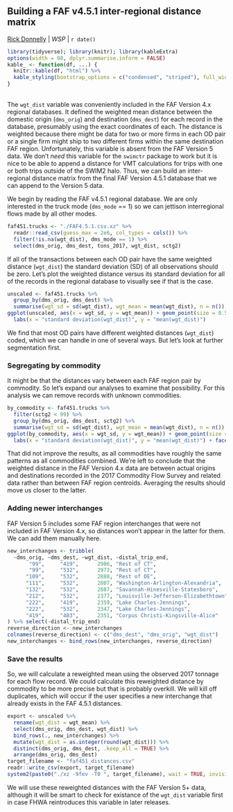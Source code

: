 ## Building a FAF v4.5.1 inter-regional distance matrix
[Rick Donnelly](mailto:rick.donnelly@wsp.com) | _WSP_ | `r date()`
```r
library(tidyverse); library(knitr); library(kableExtra)
options(width = 98, dplyr.summarise.inform = FALSE)
kable_ <- function(df, ...) {
  knitr::kable(df, "html") %>%
  kable_styling(bootstrap_options = c("condensed", "striped"), full_width = FALSE, font_size = 13)
}
```

<br>
The `wgt_dist` variable was conveniently included in the FAF Version 4.x regional databases. It defined the weighted mean distance between the domestic origin (`dms_orig`) and destination (`dms_dest`) for each record in the database, presumably using the exact coordinates of each. The distance is weighted because there might be data for two or more firms in each OD pair or a single firm might ship to two different firms within the same destination FAF region. Unfortunately, this variable is absent from the FAF Version 5 data. We don't _need_ this variable for the `swimctr` package to work but it is nice to be able to append a distance for VMT calculations for trips with one or both trips outside of the SWIM2 halo. Thus, we can build an inter-regional distance matrix from the final FAF Version 4.5.1 database that we can append to the Version 5 data. 

We begin by reading the FAF v4.5.1 regional database. We are only interested in the truck mode (`dms_mode` == 1) so we can jettison interregional flows made by all other modes.
```r
faf451.trucks <- "./FAF4.5.1.csv.xz" %>%
  readr::read_csv(guess_max = 2e6, col_types = cols()) %>%
  filter(!is.na(wgt_dist), dms_mode == 1) %>%
  select(dms_orig, dms_dest, tons_2017, wgt_dist, sctg2)
```

If all of the transactions between each OD pair have the same weighted distance (`wgt_dist`) the standard deviation (SD) of all observations should be zero. Let's plot the weighted distance versus its standard deviation for all of the records in the regional database to visually see if that is the case.
```r
unscaled <- faf451.trucks %>%
  group_by(dms_orig, dms_dest) %>%
  summarise(wgt_sd = sd(wgt_dist), wgt_mean = mean(wgt_dist), n = n())
ggplot(unscaled, aes(x = wgt_sd, y = wgt_mean)) + geom_point(size = 0.5, alpha = 0.25) +
  labs(x = "standard deviation(wgt_dist)", y = "mean(wgt_dist)")
```

We find that most OD pairs have different weighted distances (`wgt_dist`) coded, which we can handle in one of several ways. But let's look at further segmentation first.

### Segregating by commodity

It might be that the distances vary between each FAF region pair by commodity. So let's expand our analyses to examine that possibility. For this analysis we can remove records with unknown commodities.
```r
by_commodity <- faf451.trucks %>%
  filter(sctg2 < 99) %>%
  group_by(dms_orig, dms_dest, sctg2) %>%
  summarise(wgt_sd = sd(wgt_dist), wgt_mean = mean(wgt_dist), n = n())
ggplot(by_commodity, aes(x = wgt_sd, y = wgt_mean)) + geom_point(size = 0.5, alpha = 0.25) +
  labs(x = "standard deviation(wgt_dist)", y = "mean(wgt_dist)") + facet_wrap(~sctg2, ncol = 4)
```

That did not improve the results, as all commodities have roughly the same patterns as all commodities combined. We're left to conclude that the weighted distance in the FAF Version 4.x data are between actual origins and destinations recorded in the 2017 Commodity Flow Survey and related data rather than between FAF region centroids. Averaging the results should move us closer to the latter.

### Adding newer interchanges

FAF Version 5 includes some FAF region interchanges that were not included in FAF Version 4.x, so distances won't appear in the latter for them. We can add them manually here.
```r
new_interchanges <- tribble(
  ~dms_orig, ~dms_dest, ~wgt_dist, ~distal_trip_end,
       "99",     "419",      2986, "Rest of CT",
       "99",     "532",      2973, "Rest of CT",
      "109",     "532",      2888, "Rest of DE",
      "111",     "532",      2807, "Washington-Arlington-Alexandria",
      "132",     "532",      2887, "Savannah-Hinesville-Statesboro",
      "212",     "532",      2377, "Louisville-Jefferson-Elizabethtown",
      "222",     "419",      2359, "Lake Charles-Jennings",
      "222",     "532",      2347, "Lake Charles-Jennings",
      "419",     "483",      2351, "Corpus Christi-Kingsville-Alice"
) %>% select(-distal_trip_end)
reverse_direction <- new_interchanges
colnames(reverse_direction) <- c("dms_dest", "dms_orig", "wgt_dist")
new_interchanges <- bind_rows(new_interchanges, reverse_direction)
```

### Save the results

So, we will calculate a reweighted mean using the observed 2017 tonnage for each flow record. We could calculate this reweighted distance by commodity to be more precise but that is probably overkill. We will kill off duplicates, which will occur if the user specifies a new interchange that already exists in the FAF 4.5.1 distances.
```r
export <- unscaled %>%
  rename(wgt_dist = wgt_mean) %>%
  select(dms_orig, dms_dest, wgt_dist) %>%
  bind_rows(., new_interchanges) %>%
  mutate(wgt_dist = as.integer(round(wgt_dist))) %>%
  distinct(dms_orig, dms_dest, .keep_all = TRUE) %>%
  arrange(dms_orig, dms_dest)
target_filename <- "faf451_distances.csv"
readr::write_csv(export, target_filename)
system2(paste0("./xz -9fev -T0 ", target_filename), wait = TRUE, invisible = FALSE)
```

We will use these reweighted distances with the FAF Version 5+ data, although it will be smart to check for existance of the `wgt_dist` variable first in case FHWA reintroduces this variable in later releases.

